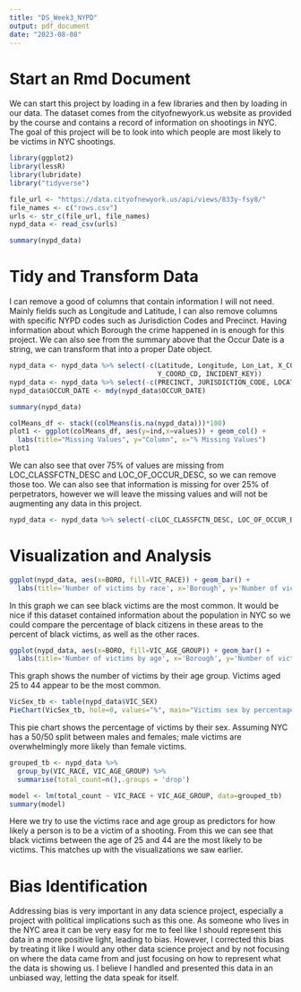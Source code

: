 ---
title: "DS_Week3_NYPD"
output: pdf_document
date: "2023-08-08"
---

# Start an Rmd Document

We can start this project by loading in a few libraries and then by loading in our data. The dataset comes from the cityofnewyork.us website as provided by the course and contains a record of information on shootings in NYC. The goal of this project will be to look into which people are most likely to be victims in NYC shootings.

```{r echo=T, results='hide', message=FALSE}
library(ggplot2)
library(lessR)
library(lubridate)
library("tidyverse")
```

```{r echo=T, results='hide', message=FALSE}
file_url <- "https://data.cityofnewyork.us/api/views/833y-fsy8/"
file_names <- c("rows.csv")
urls <- str_c(file_url, file_names)
nypd_data <- read_csv(urls)
```

```{r}
summary(nypd_data)
```

# Tidy and Transform Data

I can remove a good of columns that contain information I will not need. Mainly fields such as Longitude and Latitude, I can also remove columns with specific NYPD codes such as Jurisdiction Codes and Precinct. Having information about which Borough the crime happened in is enough for this project. We can also see from the summary above that the Occur Date is a string, we can transform that into a proper Date object.

```{r}
nypd_data <- nypd_data %>% select(-c(Latitude, Longitude, Lon_Lat, X_COORD_CD, 
                                     Y_COORD_CD, INCIDENT_KEY))
nypd_data <- nypd_data %>% select(-c(PRECINCT, JURISDICTION_CODE, LOCATION_DESC))
nypd_data$OCCUR_DATE <- mdy(nypd_data$OCCUR_DATE)
```

```{r}
summary(nypd_data)
```

```{r}
colMeans_df <- stack((colMeans(is.na(nypd_data)))*100)
plot1 <- ggplot(colMeans_df, aes(y=ind,x=values)) + geom_col() + 
  labs(title="Missing Values", y="Column", x="% Missing Values")
plot1
```

We can also see that over 75% of values are missing from LOC_CLASSFCTN_DESC and LOC_OF_OCCUR_DESC, so we can remove those too. We can also see that information is missing for over 25% of perpetrators, however we will leave the missing values and will not be augmenting any data in this project.

```{r}
nypd_data <- nypd_data %>% select(-c(LOC_CLASSFCTN_DESC, LOC_OF_OCCUR_DESC))
```

# Visualization and Analysis

```{r}
ggplot(nypd_data, aes(x=BORO, fill=VIC_RACE)) + geom_bar() + 
  labs(title='Number of victims by race', x='Borough', y='Number of victims', fill='Race') 
```

In this graph we can see black victims are the most common. It would be nice if this dataset contained information about the population in NYC so we could compare the percentage of black citizens in these areas to the percent of black victims, as well as the other races.

```{r}
ggplot(nypd_data, aes(x=BORO, fill=VIC_AGE_GROUP)) + geom_bar() + 
  labs(title='Number of victims by age', x='Borough', y='Number of victims', fill='Age') 
```

This graph shows the number of victims by their age group. Victims aged 25 to 44 appear to be the most common.

```{r echo=T, results='hide', message=FALSE}
VicSex_tb <- table(nypd_data$VIC_SEX)
PieChart(VicSex_tb, hole=0, values="%", main="Victims sex by percentage")
```

This pie chart shows the percentage of victims by their sex. Assuming NYC has a 50/50 split between males and females; male victims are overwhelmingly more likely than female victims.

```{r}
grouped_tb <- nypd_data %>%
  group_by(VIC_RACE, VIC_AGE_GROUP) %>%
  summarise(total_count=n(),.groups = 'drop')

model <- lm(total_count ~ VIC_RACE + VIC_AGE_GROUP, data=grouped_tb)
summary(model)
```

Here we try to use the victims race and age group as predictors for how likely a person is to be a victim of a shooting. From this we can see that black victims between the age of 25 and 44 are the most likely to be victims. This matches up with the visualizations we saw earlier.

# Bias Identification

Addressing bias is very important in any data science project, especially a project with political implications such as this one. As someone who lives in the NYC area it can be very easy for me to feel like I should represent this data in a more positive light, leading to bias. However, I corrected this bias by treating it like I would any other data science project and by not focusing on where the data came from and just focusing on how to represent what the data is showing us. I believe I handled and presented this data in an unbiased way, letting the data speak for itself.






















